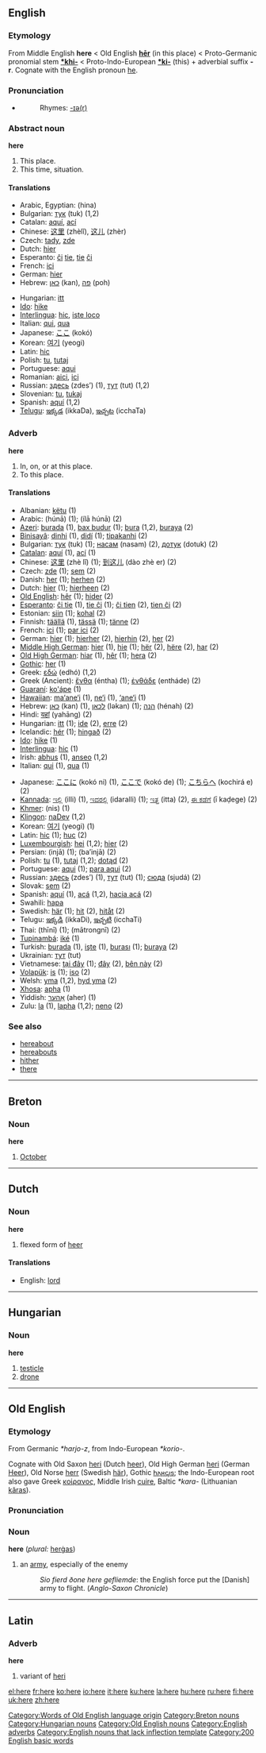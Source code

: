 ==English==

{{rank|same|take|last|137|here|thought|found|people}}

===Etymology===
From Middle English '''here''' < Old English '''[[hēr]]''' (in this place) < Proto-Germanic pronomial stem '''[[*khi-]]''' < Proto-Indo-European '''[[*ki-]]''' (this) + adverbial suffix '''-r'''. Cognate with the English pronoun [[he]].

===Pronunciation===
*{{audio|en-us-here.ogg|Audio (US)}}
*:Rhymes: [[Rhymes:English:-ɪə(r)|-ɪə(r)]]

===Abstract noun===
'''here'''

#This place.
#This time, situation.

====Translations====
{{top}}
*Arabic, Egyptian: {{ARchar|[[هنا]]}} (hina)
*Bulgarian: [[тук]] (tuk) (1,2)
*Catalan: [[aquí]], [[ací]]
*Chinese: [[这里]] (zhèlǐ), [[这儿]] (zhèr)
*Czech: [[tady]], [[zde]]
*Dutch: [[hier]] {{n}}
*Esperanto: [[ĉi]] [[tie]], [[tie]] [[ĉi]]
*French: [[ici]] {{m}}
*German: [[hier]] {{n}}
*Hebrew: [[כאן]] (kan), [[פה]] (poh)
{{mid}}
*Hungarian: [[itt]]
*[[Ido]]: [[hike]]
*[[Interlingua]]: [[hic]], [[iste loco]]
*Italian: [[qui]], [[qua]]
*Japanese: [[ここ]] (kokó)
*Korean: [[여기]] (yeogi)
*Latin: [[hic]]
*Polish: [[tu]], [[tutaj]]
*Portuguese: [[aqui]]
*Romanian: [[aici]], [[ici]]
*Russian: [[здесь]] (zdes’) (1), [[тут]] (tut) (1,2)
*Slovenian: [[tu]], [[tukaj]]
*Spanish: [[aquí]] (1,2)
*[[Telugu]]: [[ఇక్కడ]] (ikkaDa), [[ఇచ్చట]] (icchaTa)
{{bottom}}

===Adverb===
'''here'''

# In, on, or at this place.
# To this place.

====Translations====
{{top}}
*Albanian: [[këtu]] (1)
*Arabic: {{ARchar|[[هنا|هُنَا]]}} (húnā) (1); {{ARchar|[[الى هنا|إلَى هُنَا]]}} (ílā húnā) (2)
*[[Azeri]]: [[burada]] (1), [[bax budur]] (1); [[bura]] (1,2), [[buraya]] (2)
*[[Binisayâ]]: [[dinhi]] (1), [[didí]] (1); [[tipakanhi]] (2)
*Bulgarian: [[тук]] (tuk) (1); [[насам]] (nasam) (2), [[дотук]] (dotuk) (2)
*[[Catalan]]: [[aquí]] (1), [[ací]] (1)
*Chinese: [[这里]] (zhè lǐ) (1); [[到这儿]] (dào zhè er) (2)
*Czech: [[zde]] (1); [[sem]] (2)
*Danish: [[her]] (1); [[herhen]] (2)
*Dutch: [[hier]] (1); [[hierheen]] (2)
*[[Old English]]: [[hêr]] (1); [[hider]] (2)
*[[Esperanto]]: [[ĉi tie]] (1), [[tie ĉi]] (1); [[ĉi tien]] (2), [[tien ĉi]] (2)
*Estonian: [[siin]] (1); [[kohal]] (2)
*Finnish: [[täällä]] (1), [[tässä]] (1); [[tänne]] (2)
*French: [[ici]] (1); [[par ici]] (2)
*German: [[hier]] (1); [[hierher]] (2), [[hierhin]] (2), [[her]] (2)
*[[Middle High German]]: [[hier]] (1), [[hie]] (1); [[hër]] (2), [[hëre]] (2), [[har]] (2)
*[[Old High German]]: [[hiar]] (1), [[hêr]] (1); [[hera]] (2)
*[[Gothic]]: [[her]] (1)
*Greek: [[εδώ]] (edhó) (1,2)
*Greek (Ancient): [[ἔνθα]] (éntha) (1); [[ἐνθάδε]] (entháde) (2)
*[[Guaraní]]: [[ko'ápe]] (1)
*[[Hawaiian]]: [[ma‘ane‘i]] (1), [[ne‘i]] (1), [[‘ane‘i]] (1)
*Hebrew: [[כאן]] (kan) (1), [[לכאן]] (ləkan) (1); [[הנה]] (hénah) (2)
*Hindi: [[यहां]] (yahāng) (2)
*Hungarian: [[itt]] (1); [[ide]] (2), [[erre]] (2)
*Icelandic: [[hér]] (1); [[hingað]] (2)
*[[Ido]]: [[hike]] (1)
*[[Interlingua]]: [[hic]] (1)
*Irish: [[abhus]] (1), [[anseo]] (1,2)
*Italian: [[qui]] (1), [[qua]] (1)
{{mid}}
*Japanese: [[ここに]] (kokó ni) (1), [[ここで]] (kokó de) (1); [[こちらへ]] (kochirá e) (2)
*[[Kannada]]: [[ಇಲ್ಲಿ]] (illi) (1), [[ಇದರಲ್ಲಿ]] (idaralli) (1); [[ಇತ್ತ]] (itta) (2), [[ಈ ಕಡೆಗೆ]] (ī kaḍege) (2)
*[[Khmer]]: {{KMchar|[[េនះ]]}} (nis) (1)
*[[Klingon]]: [[naDev]] (1,2)
*Korean: [[여기]] (yeogi) (1)
*Latin: [[hic]] (1); [[huc]] (2)
*[[Luxembourgish]]: [[hei]] (1,2); [[hier]] (2)
*Persian: {{FAchar|[[اینجا]]}} (injā) (1); {{FAchar|[[باینجا]]}} (ba’injā) (2)
*Polish: [[tu]] (1), [[tutaj]] (1,2); [[dotąd]] (2)
*Portuguese: [[aqui]] (1); [[para aqui]] (2)
*Russian: [[здесь]] (zdes’) (1), [[тут]] (tut) (1); [[сюда]] (sjudá) (2)
*Slovak: [[sem]] (2)
*Spanish: [[aquí]] (1), [[acá]] (1,2), [[hacia acá]] (2)
*Swahili: [[hapa]]
*Swedish: [[här]] (1); [[hit]] (2), [[hitåt]] (2)
*Telugu: [[ఇక్కడి]] (ikkaDi), [[ఇచ్చటి]] (icchaTi)
*Thai: {{THchar|[[ที่นี่]]}} (thīnī) (1); {{THchar|[[มาตรงนี้]]}} (mātrongnī) (2)
*[[Tupinambá]]: [[iké]] (1)
*Turkish: [[burada]] (1), [[işte]] (1), [[burası]] (1); [[buraya]] (2)
*Ukrainian: [[тут]] (tut)
*Vietnamese: [[tại đây]] (1); [[đây]] (2), [[bên này]] (2)
*[[Volapük]]: [[is]] (1); [[iso]] (2)
*Welsh: [[yma]] (1,2), [[hyd yma]] (2)
*[[Xhosa]]: [[apha]] (1)
*Yiddish: [[אַהער]] (aher) (1)
*Zulu: [[la]] (1), [[lapha]] (1,2); [[neno]] (2)
{{bottom}}

===See also===
*[[hereabout]]
*[[hereabouts]]
*[[hither]]
*[[there]]

----

==Breton==
===Noun===
'''here'''

#[[October]]

----

==Dutch==
===Noun===
'''here''' {{m}}

#flexed form of [[heer]]

====Translations====
*English: [[lord]]


-----
==Hungarian==

===Noun===
'''here'''

#[[testicle]]
#[[drone]]

----
==Old English==

===Etymology===
From Germanic ''*harjo-z'', from Indo-European ''*korio-''.

Cognate with Old Saxon [[heri]] (Dutch [[heer]]), Old High German [[heri]] (German [[Heer]]), Old Norse [[herr]] (Swedish [[här]]), Gothic [[𐌷𐌰𐍂𐌾𐌹𐍃]]; the Indo-European root also gave Greek [[κοίρανος]], Middle Irish [[cuire]], Baltic ''*kara-'' (Lithuanian [[karas|kãras]]).

===Pronunciation===
{{IPA|/'heɹe/}}

===Noun===
'''here''' {{m}} (''plural:'' [[hergas|herġas]])

#an [[army]], especially of the enemy
#:''Sio fierd ðone here gefliemde'': the English force put the [Danish] army to flight. (''Anglo-Saxon Chronicle'')

----
==Latin==
===Adverb===
'''here'''

#variant of [[heri]]

[[Category:Words of Old English language origin]]
[[Category:Breton nouns]]
[[Category:Hungarian nouns]]
[[Category:Old English nouns]]
[[Category:English adverbs]]
[[Category:English nouns that lack inflection template]]
[[Category:200 English basic words]]

[[el:here]]
[[fr:here]]
[[ko:here]]
[[io:here]]
[[it:here]]
[[ku:here]]
[[la:here]]
[[hu:here]]
[[ru:here]]
[[fi:here]]
[[uk:here]]
[[zh:here]]